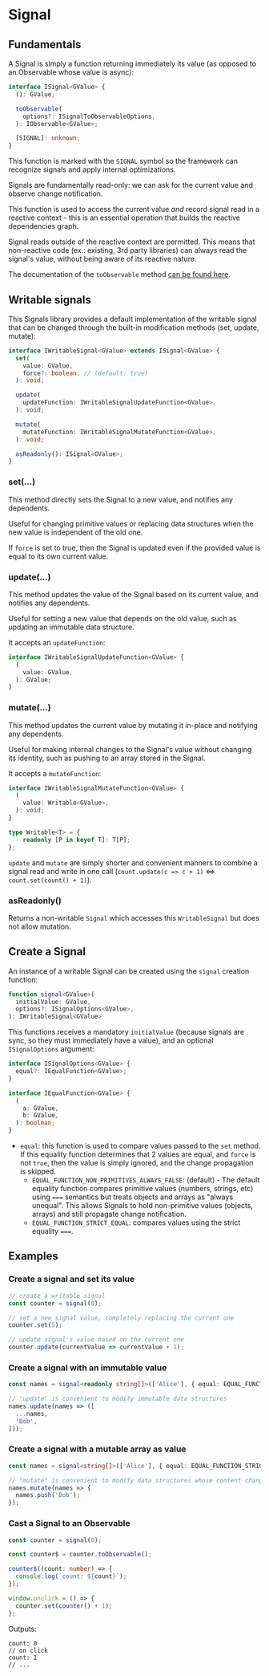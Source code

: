 # Signal

## Fundamentals

A Signal is simply a function returning immediately its value (as opposed to an Observable whose value is async):

```ts
interface ISignal<GValue> {
  (): GValue;

  toObservable(
    options?: ISignalToObservableOptions,
  ): IObservable<GValue>;

  [SIGNAL]: unknown;
}
```

This function is marked with the `SIGNAL` symbol so the framework can recognize signals and apply internal optimizations.

Signals are fundamentally read-only: we can ask for the current value and observe change notification.

This function is used to access the current value *and* record signal read in a reactive context - this is an essential operation that builds the reactive dependencies graph.

Signal reads outside of the reactive context are permitted.
This means that non-reactive code (ex.: existing, 3rd party libraries) can always read the signal's value, without being aware of its reactive nature.

The documentation of the `toObservable` method [can be found here](/docs/documentation/signals/observables-and-signals/#signaltoobservable).

## Writable signals

This Signals library provides a default implementation of the writable signal that can be changed through the built-in modification methods (set, update, mutate):


```ts
interface IWritableSignal<GValue> extends ISignal<GValue> {
  set(
    value: GValue,
    force?: boolean, // (default: true)
  ): void;

  update(
    updateFunction: IWritableSignalUpdateFunction<GValue>,
  ): void;

  mutate(
    mutateFunction: IWritableSignalMutateFunction<GValue>,
  ): void;

  asReadonly(): ISignal<GValue>;
}
```

### set(...)

This method directly sets the Signal to a new value, and notifies any dependents.

Useful for changing primitive values or replacing data structures when
the new value is independent of the old one.

If `force` is set to true, then the Signal is updated even if the provided
value is equal to its own current value.

### update(...)

This method updates the value of the Signal based on its current value, and notifies any dependents.

Useful for setting a new value that depends on the old value, such as updating an immutable data structure.

It accepts an `updateFunction`:

```ts
interface IWritableSignalUpdateFunction<GValue> {
  (
    value: GValue,
  ): GValue;
}
```

### mutate(...)

This method updates the current value by mutating it in-place and notifying any dependents.

Useful for making internal changes to the Signal's value without changing
its identity, such as pushing to an array stored in the Signal.

It accepts a `mutateFunction`:

```ts
interface IWritableSignalMutateFunction<GValue> {
  (
    value: Writable<GValue>,
  ): void;
}

type Writable<T> = {
  - readonly [P in keyof T]: T[P];
};
```

`update` and `mutate` are simply shorter and convenient manners to combine a signal read and write in one call (`count.update(c => c + 1)` <=> `count.set(count() + 1)`).

### asReadonly()

Returns a non-writable `Signal` which accesses this `WritableSignal` but does not allow mutation.


## Create a Signal

An instance of a writable Signal can be created using the `signal` creation function:

```ts
function signal<GValue>(
  initialValue: GValue,
  options?: ISignalOptions<GValue>,
): IWritableSignal<GValue>
```

This functions receives a mandatory `initialValue` (because signals are sync, so they must immediately have a value),
and an optional `ISignalOptions` argument:


```ts
interface ISignalOptions<GValue> {
  equal?: IEqualFunction<GValue>;
}

interface IEqualFunction<GValue> {
  (
    a: GValue,
    b: GValue,
  ): boolean;
}
```


- `equal`: this function is used to compare values passed to the `set` method.
If this equality function determines that 2 values are equal, and `force` is not `true`, then the value is simply ignored, and the change propagation is skipped.
  - `EQUAL_FUNCTION_NON_PRIMITIVES_ALWAYS_FALSE`: (default) - The default equality function compares primitive values (numbers, strings, etc) using `===` semantics
  but treats objects and arrays as "always unequal".
  This allows Signals to hold non-primitive values (objects, arrays) and still propagate change notification.
  - `EQUAL_FUNCTION_STRICT_EQUAL`: compares values using the strict equality `===`.

## Examples

### Create a signal and set its value

```ts
// create a writable signal
const counter = signal(0);

// set a new signal value, completely replacing the current one
counter.set(5);

// update signal's value based on the current one
counter.update(currentValue => currentValue + 1);
```

### Create a signal with an immutable value

```ts
const names = signal<readonly string[]>(['Alice'], { equal: EQUAL_FUNCTION_STRICT_EQUAL });

// "update" is convenient to modify immutable data structures
names.update(names => ([
  ...names,
  'Bob',
]));
```

### Create a signal with a mutable array as value

```ts
const names = signal<string[]>(['Alice'], { equal: EQUAL_FUNCTION_STRICT_EQUAL });

// "mutate" is convenient to modify data structures whose content changes but not their reference (objects and arrays)
names.mutate(names => {
  names.push('Bob');
});
```

### Cast a Signal to an Observable

```ts
const counter = signal(0);

const counter$ = counter.toObservable();

counter$((count: number) => {
  console.log(`count: ${count}`);
});

window.onclick = () => {
  counter.set(counter() + 1);
};
```

Outputs:

```text
count: 0
// on click
count: 1
// ...
```

